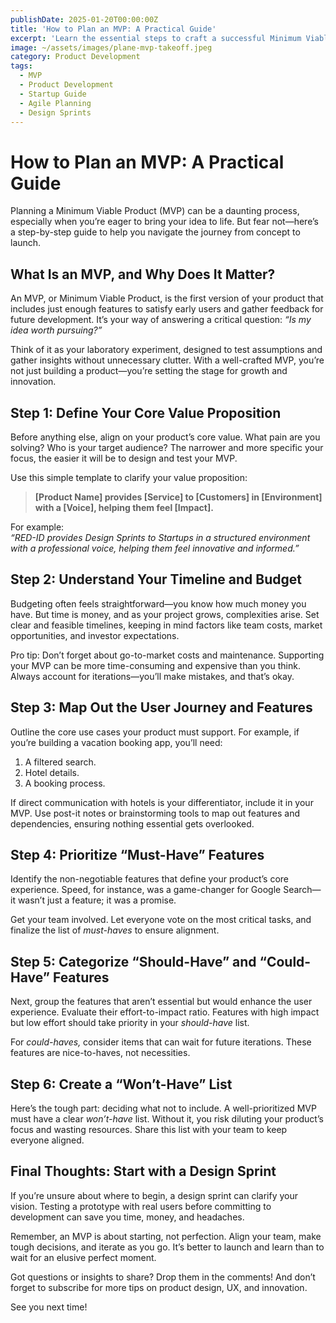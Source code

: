 ```yaml
---
publishDate: 2025-01-20T00:00:00Z
title: 'How to Plan an MVP: A Practical Guide'
excerpt: 'Learn the essential steps to craft a successful Minimum Viable Product (MVP) that validates your idea and sets the stage for growth.'
image: ~/assets/images/plane-mvp-takeoff.jpeg
category: Product Development
tags:
  - MVP
  - Product Development
  - Startup Guide
  - Agile Planning
  - Design Sprints
---
```


# How to Plan an MVP: A Practical Guide

Planning a Minimum Viable Product (MVP) can be a daunting process, especially when you’re eager to bring your idea to life. But fear not—here’s a step-by-step guide to help you navigate the journey from concept to launch.

## What Is an MVP, and Why Does It Matter?

An MVP, or Minimum Viable Product, is the first version of your product that includes just enough features to satisfy early users and gather feedback for future development. It’s your way of answering a critical question: _“Is my idea worth pursuing?”_

Think of it as your laboratory experiment, designed to test assumptions and gather insights without unnecessary clutter. With a well-crafted MVP, you’re not just building a product—you’re setting the stage for growth and innovation.

## Step 1: Define Your Core Value Proposition

Before anything else, align on your product’s core value. What pain are you solving? Who is your target audience? The narrower and more specific your focus, the easier it will be to design and test your MVP.

Use this simple template to clarify your value proposition:

> **[Product Name] provides [Service] to [Customers] in [Environment] with a [Voice], helping them feel [Impact].**

For example:  
_“RED-ID provides Design Sprints to Startups in a structured environment with a professional voice, helping them feel innovative and informed.”_

## Step 2: Understand Your Timeline and Budget

Budgeting often feels straightforward—you know how much money you have. But time is money, and as your project grows, complexities arise. Set clear and feasible timelines, keeping in mind factors like team costs, market opportunities, and investor expectations.

Pro tip: Don’t forget about go-to-market costs and maintenance. Supporting your MVP can be more time-consuming and expensive than you think. Always account for iterations—you’ll make mistakes, and that’s okay.

## Step 3: Map Out the User Journey and Features

Outline the core use cases your product must support. For example, if you’re building a vacation booking app, you’ll need:

1. A filtered search.
2. Hotel details.
3. A booking process.

If direct communication with hotels is your differentiator, include it in your MVP. Use post-it notes or brainstorming tools to map out features and dependencies, ensuring nothing essential gets overlooked.

## Step 4: Prioritize “Must-Have” Features

Identify the non-negotiable features that define your product’s core experience. Speed, for instance, was a game-changer for Google Search—it wasn’t just a feature; it was a promise.

Get your team involved. Let everyone vote on the most critical tasks, and finalize the list of _must-haves_ to ensure alignment.

## Step 5: Categorize “Should-Have” and “Could-Have” Features

Next, group the features that aren’t essential but would enhance the user experience. Evaluate their effort-to-impact ratio. Features with high impact but low effort should take priority in your _should-have_ list.

For _could-haves,_ consider items that can wait for future iterations. These features are nice-to-haves, not necessities.

## Step 6: Create a “Won’t-Have” List

Here’s the tough part: deciding what not to include. A well-prioritized MVP must have a clear _won’t-have_ list. Without it, you risk diluting your product’s focus and wasting resources. Share this list with your team to keep everyone aligned.

## Final Thoughts: Start with a Design Sprint

If you’re unsure about where to begin, a design sprint can clarify your vision. Testing a prototype with real users before committing to development can save you time, money, and headaches.

Remember, an MVP is about starting, not perfection. Align your team, make tough decisions, and iterate as you go. It’s better to launch and learn than to wait for an elusive perfect moment.

Got questions or insights to share? Drop them in the comments! And don’t forget to subscribe for more tips on product design, UX, and innovation.

See you next time!
